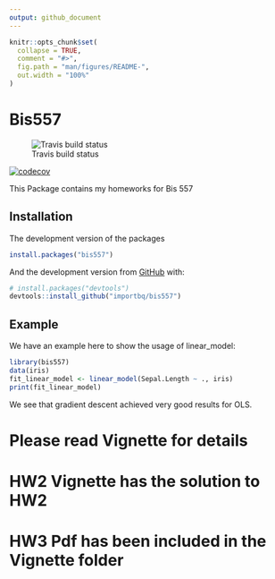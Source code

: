 ```yaml
---
output: github_document
---
```


<!-- README.md is generated from README.Rmd. Please edit that file -->

```r
knitr::opts_chunk$set(
  collapse = TRUE,
  comment = "#>",
  fig.path = "man/figures/README-",
  out.width = "100%"
)
```

# Bis557

<!-- badges: start -->
![Travis build status](https://travis-ci.com/importbq/bis557.svg?token=XyjFaGxnEDaFXgSHunRQ&branch=master)

[![codecov](https://codecov.io/gh/importbq/bis557/branch/master/graph/badge.svg)](https://codecov.io/gh/importbq/bis557)
<!-- badges: end -->


This Package contains my homeworks for Bis 557

## Installation

The development version of the packages

``` r
install.packages("bis557")
```

And the development version from [GitHub](https://github.com/) with:

``` r
# install.packages("devtools")
devtools::install_github("importbq/bis557")
```
## Example

We have an example here to show the usage of linear_model:

```r
library(bis557)
data(iris)
fit_linear_model <- linear_model(Sepal.Length ~ ., iris)
print(fit_linear_model)
```
We see that gradient descent achieved very good results for OLS.

# Please read Vignette for details

# HW2 Vignette has the solution to HW2

# HW3 Pdf has been included in the Vignette folder
